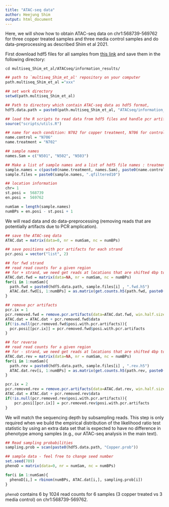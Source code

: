 ```yaml
---
title: "ATAC-seq data"
author: Heejung Shim
output: html_document
---
```


Here, we will show how to obtain ATAC-seq data on chr1:568739-569762 for three copper treated samples and three media control samples and do data-preprocessing as described Shim et al 2021. 

First download hdf5 files for all samples from [this link](https://melbourne.figshare.com/articles/dataset/ATAC-seq_data_from_Shim_et_al_2021/14748480) and save them in the following directory:
```{}
cd multiseq_Shim_et_al/ATACseq/information_results/
```

```r
## path to `multiseq_Shim_et_al' repository on your computer
path.multiseq_Shim_et_al ="xxx"

## set work directory 
setwd(path.multiseq_Shim_et_al)

## Path to directory which contain ATAC-seq data as hdf5 format, 
hdf5.data.path = paste0(path.multiseq_Shim_et_al, "ATACseq/information_results/")

## load the R scripts to read data from hdf5 files and handle pcr artifacts 
source("scripts/utils.R")

## name for each condition: N702 for copper treatment, N706 for control 1 (media control), and N705 for control 2 (ethanol control)
name.control = "N706"
name.treatment = "N702"

## sample names
names.Sam = c("N501", "N502", "N503")

## Make a list of sample names and a list of hdf5 file names : treatment first and control later.
sample.names = c(paste0(name.treatment, names.Sam), paste0(name.control, names.Sam))
sample.files = paste0(sample.names, ".qfiltered10")

## location information 
chr= 1
st.posi =  568739
en.posi =  569762

numSam = length(sample.names)
numBPs = en.posi - st.posi + 1
```

We will read data and do data-preprocessing (removing reads that are potentially artifacts due to PCR amplication).
```r
## save the ATAC-seq data
ATAC.dat = matrix(data=0, nr = numSam, nc = numBPs)

## save positions with pcr artifacts for each strand
pcr.posi = vector("list", 2)

## for fwd strand
## read read counts for a given region
## for + strand, we need get reads at locations that are shifted 4bp to left
ATAC.dat.fwd = matrix(data=NA, nr = numSam, nc = numBPs)
for(i in 1:numSam){
  path.fwd = paste0(hdf5.data.path, sample.files[i] , ".fwd.h5")
  ATAC.dat.fwd[i, 1:numBPs] = as.matrix(get.counts.h5(path.fwd, paste0("chr", chr), st.posi-4, en.posi-4))
}

## remove pcr artifacts
pcr.ix = 1
pcr.removed.fwd = remove.pcr.artifacts(data=ATAC.dat.fwd, win.half.size=50, prop.thresh=0.9)
ATAC.dat = ATAC.dat + pcr.removed.fwd$data
if(!is.null(pcr.removed.fwd$posi.with.pcr.artifacts)){
  pcr.posi[[pcr.ix]] = pcr.removed.fwd$posi.with.pcr.artifacts
}

## for reverse
## read read counts for a given region
## for - strand, we need get reads at locations that are shifted 4bp to right
ATAC.dat.rev = matrix(data=NA, nr = numSam, nc = numBPs)
for(i in 1:numSam){
  path.rev = paste0(hdf5.data.path, sample.files[i] , ".rev.h5")
  ATAC.dat.rev[i, 1:numBPs] = as.matrix(get.counts.h5(path.rev, paste0("chr", chr), st.posi+4, en.posi+4))
}

pcr.ix = 2
pcr.removed.rev = remove.pcr.artifacts(data=ATAC.dat.rev, win.half.size=50, prop.thresh=0.9)
ATAC.dat = ATAC.dat + pcr.removed.rev$data
if(!is.null(pcr.removed.rev$posi.with.pcr.artifacts)){
    pcr.posi[[pcr.ix]] = pcr.removed.rev$posi.with.pcr.artifacts
}
```

We will match the sequencing depth by subsampling reads. This step is only required when we build the empirical distribution of the likelihood ratio test statistic by using an extra data set that is expected to have no difference in phenotype among samples (e.g., our ATAC-seq analysis in the main text).
```r
## Read sampling probabilities
sampling.prob = scan(paste0(hdf5.data.path, "Copper.prob"))

## sample data - feel free to change seed number
set.seed(789)
phenoD = matrix(data=0, nr = numSam, nc = numBPs)

for(i in 1:numSam){
  phenoD[i,] = rbinom(numBPs, ATAC.dat[i,], sampling.prob[i])
}
```
`phenoD` contains 6 by 1024 read counts for 6 samples (3 copper treated vs 3 media control) on chr1:568739-569762.
